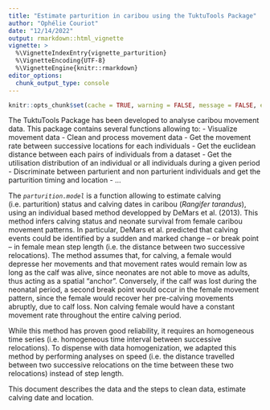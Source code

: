 ```yaml
---
title: "Estimate parturition in caribou using the TuktuTools Package"
author: "Ophélie Couriot"
date: "12/14/2022"
output: rmarkdown::html_vignette
vignette: >
  %\VignetteIndexEntry{vignette_parturition}
  %\VignetteEncoding{UTF-8}
  %\VignetteEngine{knitr::rmarkdown}
editor_options: 
  chunk_output_type: console
---
```


```r
knitr::opts_chunk$set(cache = TRUE, warning = FALSE, message = FALSE, echo = FALSE)
```

The TuktuTools Package has been developed to analyse caribou movement data. 
This package contains several functions allowing to:
- Visualize movement data
- Clean and process movement data
- Get the movement rate between successive locations for each individuals
- Get the euclidean distance between each pairs of individuals from a dataset
- Get the utilisation distribution of an individual or all individuals during a given period
- Discriminate between parturient and non parturient individuals and get the parturition timing and location
- ...

The *`parturition.model`* is a function allowing to estimate calving (i.e. parturition) status and calving dates in  caribou (*Rangifer tarandus*), using an individual based method developped by DeMars et al. (2013). This method infers calving status and neonate survival from female caribou movement patterns. In particular, DeMars et al. predicted that calving events could be identified by a sudden and marked change – or break point – in female mean step length (i.e. the distance between two successive relocations). The method assumes that, for calving, a female would depresse her movements and that movement rates would remain low as long as the calf was alive, since neonates are not able to move as adults, thus acting as a spatial “anchor”. Conversely, if the calf was lost during the neonatal period, a second break point would occur in the female movement pattern, since the female would recover her pre-calving movements abruptly, due to calf loss. Non calving female would have a constant movement rate throughout the entire calving period.

While this method has proven good reliability, it requires an homogeneous time series (i.e. homogeneous time interval between successive relocations). To dispense with data homogenization, we adapted this method by performing analyses on speed (i.e. the distance travelled between two successive relocations on the time between these two relocations) instead of step length.

This document describes the data and the steps to clean data, estimate calving date and location. 
